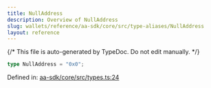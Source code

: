 ```yaml
---
title: NullAddress
description: Overview of NullAddress
slug: wallets/reference/aa-sdk/core/src/type-aliases/NullAddress
layout: reference
---
```


{/* This file is auto-generated by TypeDoc. Do not edit manually. */}

```ts
type NullAddress = "0x0";
```

Defined in: [aa-sdk/core/src/types.ts:24](https://github.com/alchemyplatform/aa-sdk/blob/08ef11b1fc98663df6a97fa93722c7f14b33f1cc/aa-sdk/core/src/types.ts#L24)
